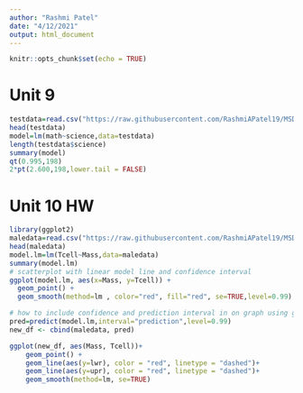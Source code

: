 ```yaml
---
author: "Rashmi Patel"
date: "4/12/2021"
output: html_document
---
```


```r
knitr::opts_chunk$set(echo = TRUE)
```
# Unit 9
```r
testdata=read.csv("https://raw.githubusercontent.com/RashmiAPatel19/MSDS_6371_Stat_Foundations/master/Unit%209/HW/TEST%20DATA.csv",header=TRUE)
head(testdata)
model=lm(math~science,data=testdata)
length(testdata$science)
summary(model)
qt(0.995,198)
2*pt(2.600,198,lower.tail = FALSE)
```
# Unit 10 HW
```r
library(ggplot2)
maledata=read.csv("https://raw.githubusercontent.com/RashmiAPatel19/MSDS_6371_Stat_Foundations/master/Unit%2010/Male%20Display%20Data%20Set.csv",header=TRUE)
head(maledata)
model.lm=lm(Tcell~Mass,data=maledata)
summary(model.lm)
# scatterplot with linear model line and confidence interval
ggplot(model.lm, aes(x=Mass, y=Tcell)) +
  geom_point() +
  geom_smooth(method=lm , color="red", fill="red", se=TRUE,level=0.99)

# how to include confidence and prediction interval in on graph using ggplot scatterplot
pred=predict(model.lm,interval="prediction",level=0.99)
new_df <- cbind(maledata, pred)

ggplot(new_df, aes(Mass, Tcell))+
    geom_point() +
    geom_line(aes(y=lwr), color = "red", linetype = "dashed")+
    geom_line(aes(y=upr), color = "red", linetype = "dashed")+
    geom_smooth(method=lm, se=TRUE) 

```